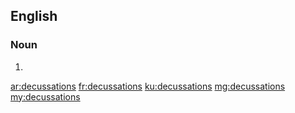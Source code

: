 ==English==

===Noun===
{{head|en}}

# {{plural of|decussation}}

[[ar:decussations]]
[[fr:decussations]]
[[ku:decussations]]
[[mg:decussations]]
[[my:decussations]]